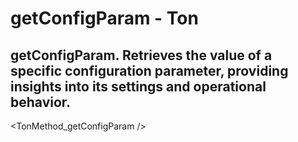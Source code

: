 # getConfigParam - Ton

## getConfigParam. Retrieves the value of a specific configuration parameter, providing insights into its settings and operational behavior.


<TonMethod_getConfigParam />
